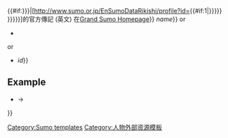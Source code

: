 {{#if:{{{1|{{{id|}}}}}}|[http://www.sumo.or.jp/EnSumoDataRikishi/profile?id={{#if:1|{{{1|{{{id}}}}}}}} {{{2|{{{name|{{PAGENAMEBASE}}}}}}}}]的官方傳記 (英文) 在[http://www.sumo.or.jp/en/index Grand Sumo Homepage]}}<noinclude>
{{documentation|content=
This template generates a formatted link to a profile on the [http://www.sumo.or.jp/en Grand Sumo Homepage].
== Usage ==
* {{tld|Goo Sumo|''id''|''name''}}
or
* {{tld|Goo Sumo|id{{=}}''id''|name{{=}}''name''}}
or
* {{tld|Goo Sumo|''id''}}
or
* {{tld|Goo Sumo|id{{=}}''id''}}

== Example ==
*{{tld|Goo Sumo|35|Akebono Tarō}} &rarr; {{Goo Sumo|35|Akebono Tarō}}

[[Category:Sumo templates]]
[[Category:人物外部资源模板]]
}}</noinclude>